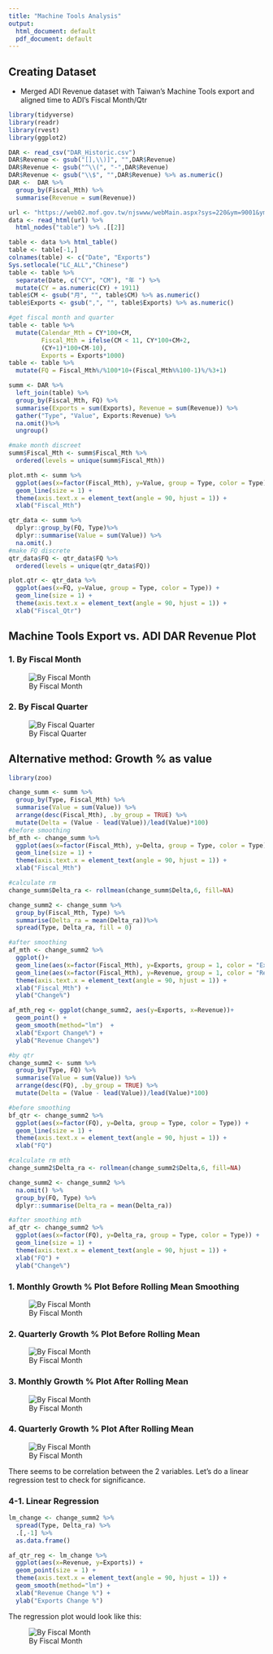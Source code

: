 ---
title: "Machine Tools Analysis"
output:
  html_document: default
  pdf_document: default
---

## Creating Dataset
* Merged ADI Revenue dataset with Taiwan's Machine Tools export and aligned time to ADI's Fiscal Month/Qtr

```{r, echo=T, include=T, warning=FALSE, message=F}
library(tidyverse)
library(readr)
library(rvest)
library(ggplot2)

DAR <- read_csv("DAR_Historic.csv")
DAR$Revenue <- gsub("[],\\)]", "",DAR$Revenue)
DAR$Revenue <- gsub("^\\(", "-",DAR$Revenue)
DAR$Revenue <- gsub("\\$", "",DAR$Revenue) %>% as.numeric()
DAR <-  DAR %>%
  group_by(Fiscal_Mth) %>%
  summarise(Revenue = sum(Revenue))

url <- "https://web02.mof.gov.tw/njswww/webMain.aspx?sys=220&ym=9001&ymt=11007&kind=21&type=1&funid=i9161&cycle=1&outmode=0&compmode=00&outkind=1&fld0=1&cod018=1&rdm=R159145"
data <- read_html(url) %>%
  html_nodes("table") %>% .[[2]]

table <- data %>% html_table()
table <- table[-1,]
colnames(table) <- c("Date", "Exports")
Sys.setlocale("LC_ALL","Chinese")
table <- table %>%
  separate(Date, c("CY", "CM"), "年 ") %>%
  mutate(CY = as.numeric(CY) + 1911)
table$CM <- gsub("月", "", table$CM) %>% as.numeric()
table$Exports <- gsub(",", "", table$Exports) %>% as.numeric()

#get fiscal month and quarter
table <- table %>%
  mutate(Calendar_Mth = CY*100+CM,
         Fiscal_Mth = ifelse(CM < 11, CY*100+CM+2,
         (CY+1)*100+CM-10),
         Exports = Exports*1000)
table <- table %>%
  mutate(FQ = Fiscal_Mth%/%100*10+(Fiscal_Mth%%100-1)%/%3+1)

summ <- DAR %>%
  left_join(table) %>%
  group_by(Fiscal_Mth, FQ) %>%
  summarise(Exports = sum(Exports), Revenue = sum(Revenue)) %>%
  gather("Type", "Value", Exports:Revenue) %>%
  na.omit()%>%
  ungroup()

#make month discreet
summ$Fiscal_Mth <- summ$Fiscal_Mth %>%
  ordered(levels = unique(summ$Fiscal_Mth))

plot.mth <- summ %>%
  ggplot(aes(x=factor(Fiscal_Mth), y=Value, group = Type, color = Type)) + 
  geom_line(size = 1) +
  theme(axis.text.x = element_text(angle = 90, hjust = 1)) +
  xlab("Fiscal_Mth")

qtr_data <- summ %>%
  dplyr::group_by(FQ, Type)%>%
  dplyr::summarise(Value = sum(Value)) %>%
  na.omit(.)
#make FQ discrete
qtr_data$FQ <- qtr_data$FQ %>%
  ordered(levels = unique(qtr_data$FQ))

plot.qtr <- qtr_data %>%
  ggplot(aes(x=FQ, y=Value, group = Type, color = Type)) + 
  geom_line(size = 1) +
  theme(axis.text.x = element_text(angle = 90, hjust = 1)) +
  xlab("Fiscal_Qtr")
```

## Machine Tools Export vs. ADI DAR Revenue Plot

### 1. By Fiscal Month

![By Fiscal Month](plots/mth.png)

### 2. By Fiscal Quarter

![By Fiscal Quarter](plots/qtr.png)

## Alternative method: Growth % as value

```{r, include=T, warning=F, message=F}
library(zoo)

change_summ <- summ %>%
  group_by(Type, Fiscal_Mth) %>%
  summarise(Value = sum(Value)) %>%
  arrange(desc(Fiscal_Mth), .by_group = TRUE) %>%
  mutate(Delta = (Value - lead(Value))/lead(Value)*100)
#before smoothing
bf_mth <- change_summ %>%
  ggplot(aes(x=factor(Fiscal_Mth), y=Delta, group = Type, color = Type)) + 
  geom_line(size = 1) +
  theme(axis.text.x = element_text(angle = 90, hjust = 1)) +
  xlab("Fiscal_Mth")

#calculate rm
change_summ$Delta_ra <- rollmean(change_summ$Delta,6, fill=NA)

change_summ2 <- change_summ %>%
  group_by(Fiscal_Mth, Type) %>%
  summarise(Delta_ra = mean(Delta_ra))%>%
  spread(Type, Delta_ra, fill = 0)

#after smoothing
af_mth <- change_summ2 %>%
  ggplot()+
  geom_line(aes(x=factor(Fiscal_Mth), y=Exports, group = 1, color = "Exports"), size=1) + 
  geom_line(aes(x=factor(Fiscal_Mth), y=Revenue, group = 1, color = "Revenue"), size=1) + 
  theme(axis.text.x = element_text(angle = 90, hjust = 1)) +
  xlab("Fiscal_Mth") +
  ylab("Change%")

af_mth_reg <- ggplot(change_summ2, aes(y=Exports, x=Revenue))+
  geom_point() +
  geom_smooth(method="lm")  +
  xlab("Export Change%") +
  ylab("Revenue Change%")

#by qtr
change_summ2 <- summ %>%
  group_by(Type, FQ) %>%
  summarise(Value = sum(Value)) %>%
  arrange(desc(FQ), .by_group = TRUE) %>%
  mutate(Delta = (Value - lead(Value))/lead(Value)*100)

#before smoothing
bf_qtr <- change_summ2 %>%
  ggplot(aes(x=factor(FQ), y=Delta, group = Type, color = Type)) + 
  geom_line(size = 1) +
  theme(axis.text.x = element_text(angle = 90, hjust = 1)) +
  xlab("FQ")

#calculate rm mth
change_summ2$Delta_ra <- rollmean(change_summ2$Delta,6, fill=NA)

change_summ2 <- change_summ2 %>%
  na.omit() %>%
  group_by(FQ, Type) %>%
  dplyr::summarise(Delta_ra = mean(Delta_ra))

#after smoothing mth
af_qtr <- change_summ2 %>%
  ggplot(aes(x=factor(FQ), y=Delta_ra, group = Type, color = Type)) + 
  geom_line(size = 1) +
  theme(axis.text.x = element_text(angle = 90, hjust = 1)) +
  xlab("FQ") +
  ylab("Change%")
```

### 1. Monthly Growth % Plot Before Rolling Mean Smoothing

![By Fiscal Month](plots/bf_mth.png)

### 2. Quarterly Growth % Plot Before Rolling Mean

![By Fiscal Month](plots/bf_qtr.png)

### 3. Monthly Growth % Plot After Rolling Mean

![By Fiscal Month](plots/af_mth.png)

### 4. Quarterly Growth % Plot After Rolling Mean

![By Fiscal Month](plots/af_qtr.png)

There seems to be correlation between the 2 variables. Let's do a linear regression test to check for significance.

### 4-1. Linear Regression

```{r lm, include=T, warning=F, message=F}

lm_change <- change_summ2 %>%
  spread(Type, Delta_ra) %>%
  .[,-1] %>%
  as.data.frame()

af_qtr_reg <- lm_change %>%
  ggplot(aes(x=Revenue, y=Exports)) + 
  geom_point(size = 1) +
  theme(axis.text.x = element_text(angle = 90, hjust = 1)) +
  geom_smooth(method="lm") +
  xlab("Revenue Change %") +
  ylab("Exports Change %")
```

The regression plot would look like this:

![By Fiscal Month](plots/reg_line.png)
